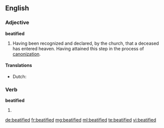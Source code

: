==English==

===Adjective===
'''beatified'''

#{{context|Roman Catholic}} Having been recognized and declared, by the church, that a deceased has entered heaven. Having attained this step in the process of [[canonization]].

====Translations====
* Dutch: {{t+|nl|zalig}}

===Verb===
'''beatified'''

# {{past of|[[beatify]]}}

[[de:beatified]]
[[fr:beatified]]
[[mg:beatified]]
[[ml:beatified]]
[[te:beatified]]
[[vi:beatified]]